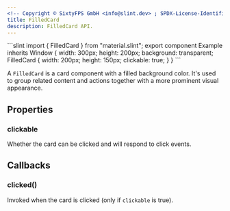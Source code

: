 ```yaml
---
<!-- Copyright © SixtyFPS GmbH <info@slint.dev> ; SPDX-License-Identifier: MIT -->
title: FilledCard
description: FilledCard API.
---
```



<CodeSnippetMD imagePath="" noScreenShot scale="3" imageWidth="300" imageHeight="200" imageAlt="">
```slint
import { FilledCard } from "material.slint";
export component Example inherits Window {
    width: 300px;
    height: 200px;
    background: transparent;
    FilledCard {
        width: 200px;
        height: 150px;
        clickable: true;
    }
}
```
</CodeSnippetMD>

A `FilledCard` is a card component with a filled background color. It's used to group related content and actions together with a more prominent visual appearance.

## Properties

### clickable
<SlintProperty propName="clickable" typeName="bool">
Whether the card can be clicked and will respond to click events.
</SlintProperty>

## Callbacks

### clicked()
Invoked when the card is clicked (only if `clickable` is true).

